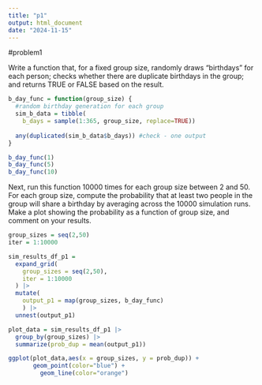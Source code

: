```yaml
---
title: "p1"
output: html_document
date: "2024-11-15"
---
```


#problem1 

Write a function that, for a fixed group size, randomly draws “birthdays” for each person; checks whether there are duplicate birthdays in the group; and returns TRUE or FALSE based on the result.


```r
b_day_func = function(group_size) {
  #random birthday generation for each group
  sim_b_data = tibble(
    b_days = sample(1:365, group_size, replace=TRUE))
  
  any(duplicated(sim_b_data$b_days)) #check - one output 
}

b_day_func(1)
b_day_func(5)
b_day_func(10)

```

Next, run this function 10000 times for each group size between 2 and 50. For each group size, compute the probability that at least two people in the group will share a birthday by averaging across the 10000 simulation runs. Make a plot showing the probability as a function of group size, and comment on your results.

```r
group_sizes = seq(2,50)
iter = 1:10000

sim_results_df_p1 = 
  expand_grid(
    group_sizes = seq(2,50),
    iter = 1:10000
  ) |>
  mutate(
    output_p1 = map(group_sizes, b_day_func)
    ) |>
  unnest(output_p1)

plot_data = sim_results_df_p1 |>
  group_by(group_sizes) |>
  summarize(prob_dup = mean(output_p1)) 

ggplot(plot_data,aes(x = group_sizes, y = prob_dup)) + 
       geom_point(color="blue") + 
         geom_line(color="orange")
```

